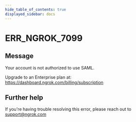 ```yaml
---
hide_table_of_contents: true
displayed_sidebar: docs
---
```



# ERR_NGROK_7099

## Message

Your account is not authorized to use SAML.

Upgrade to an Enterprise plan at: https://dashboard.ngrok.com/billing/subscription

<ErrorDetails error="err_ngrok_7099" />

## Further help

If you're having trouble resolving this error, please reach out to [support@ngrok.com](mailto:support@ngrok.com?subject=Help%20with%20ERR_NGROK_7099)
